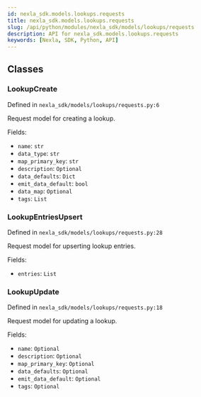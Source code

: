 ```yaml
---
id: nexla_sdk.models.lookups.requests
title: nexla_sdk.models.lookups.requests
slug: /api/python/modules/nexla_sdk/models/lookups/requests
description: API for nexla_sdk.models.lookups.requests
keywords: [Nexla, SDK, Python, API]
---
```


## Classes

### LookupCreate

Defined in `nexla_sdk/models/lookups/requests.py:6`

Request model for creating a lookup.

Fields:

- `name`: `str`
- `data_type`: `str`
- `map_primary_key`: `str`
- `description`: `Optional`
- `data_defaults`: `Dict`
- `emit_data_default`: `bool`
- `data_map`: `Optional`
- `tags`: `List`

### LookupEntriesUpsert

Defined in `nexla_sdk/models/lookups/requests.py:28`

Request model for upserting lookup entries.

Fields:

- `entries`: `List`

### LookupUpdate

Defined in `nexla_sdk/models/lookups/requests.py:18`

Request model for updating a lookup.

Fields:

- `name`: `Optional`
- `description`: `Optional`
- `map_primary_key`: `Optional`
- `data_defaults`: `Optional`
- `emit_data_default`: `Optional`
- `tags`: `Optional`

